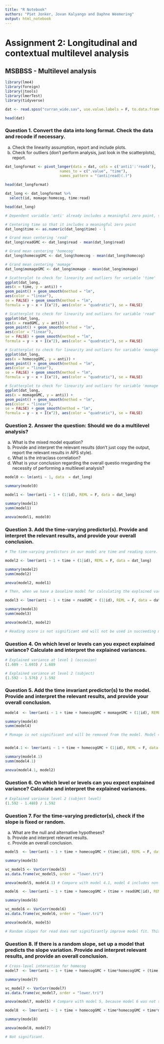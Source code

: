 ```yaml
---
title: "R Notebook"
authors: "Piet Jonker, Jovan Kalyango and Daphne Weemering"
output: html_notebook
---
```



# Assignment 2: Longitudinal and contextual multilevel analysis
## MSBBSS - Multilevel analysis

```r

library(lme4)
library(foreign)
library(jtools)
library(lmerTest)
library(tidyverse)

```

```r

dat <- read.spss("curran_wide.sav", use.value.labels = F, to.data.frame = T)

head(dat)

```


### Question 1. Convert the data into long format. Check the data and recode if necessary. 
a. Check the linearity assumption, report and include plots.
b. Check for outliers (don't perform analysis, just look in the scatterplots), report. 

```r

dat_longformat <- pivot_longer(data = dat, cols = c('anti1':'read4'),
                         names_to = c(".value", "time"),
                         names_pattern = "(anti|read)(.)")
  
head(dat_longformat)

dat_long <- dat_longformat %>% 
  select(id, momage:homecog, time:read)

head(dat_long)

```

```r

# Dependent variable 'anti' already includes a meaningful zero point, so does not have to be recoded. 

# Centering time so that it includes a meaningful zero point
dat_long$time <- as.numeric(dat_long$time) - 1

# Grand mean centering 'read' 
dat_long$readGMC <- dat_long$read - mean(dat_long$read)

# Grand mean centering 'homecog'
dat_long$homecogGMC <- dat_long$homecog - mean(dat_long$homecog)

# Grand mean centering 'momage' 
dat_long$momageGMC <- dat_long$momage - mean(dat_long$momage)

```


```r

# Scatterplot to check for linearity and outliers for variable 'time'
ggplot(dat_long,
aes(x = time, y = anti)) +
geom_point() + geom_smooth(method = "lm",
aes(color = "linear"),
se = FALSE) + geom_smooth(method = "lm",
formula = y ~ x + I(x^2), aes(color = "quadratic"), se = FALSE)

# Scatterplot to check for linearity and outliers for variable 'read'
ggplot(dat_long,
aes(x = readGMC, y = anti)) +
geom_point() + geom_smooth(method = "lm",
aes(color = "linear"),
se = FALSE) + geom_smooth(method = "lm",
formula = y ~ x + I(x^2), aes(color = "quadratic"), se = FALSE)

# Scatterplot to check for linearity and outliers for variable 'momage'
ggplot(dat_long,
aes(x = homecogGMC, y = anti)) +
geom_point() + geom_smooth(method = "lm",
aes(color = "linear"),
se = FALSE) + geom_smooth(method = "lm",
formula = y ~ x + I(x^2), aes(color = "quadratic"), se = FALSE)

# Scatterplot to check for linearity and outliers for variable 'momage'
ggplot(dat_long,
aes(x = momageGMC, y = anti)) +
geom_point() + geom_smooth(method = "lm",
aes(color = "linear"),
se = FALSE) + geom_smooth(method = "lm",
formula = y ~ x + I(x^2), aes(color = "quadratic"), se = FALSE)

```


### Question 2. Answer the question: Should we do a multilevel analysis?
a. What is the mixed model equation?
b. Provide and interpret the relevant results (don’t just copy the output, report
the relevant results in APS style).
c. What is the intraclass correlation?
d. What is your conclusion regarding the overall questio nregarding the necessity
of performing a multilevel analysis?

```r

model0 <- lm(anti ~ 1, data  = dat_long)

summary(model0)

```

```r

model1 <- lmer(anti ~ 1 + (1|id), REML = F, data = dat_long)

summary(model1) 
summ(model1) 

anova(model1, model0) 

```


### Question 3. Add the time-varying predictor(s). Provide and interpret the relevant results, and provide your overall conclusion. 

```r

# The time-varying predictors in our model are time and reading score. First, we make a baseline model for time in order to have a baseline model to calculate explained variance. 

model2 <- lmer(anti ~ 1 + time + (1|id), REML = F, data = dat_long)

summary(model2)
summ(model2)

anova(model2, model1)

```

```r

# Then, when we have a baseline model for calculating the explained variance, we can add the other time-varying predictor, namely the reading score. 

model3 <- lmer(anti ~ 1 + time + readGMC + (1|id), REML = F, data = dat_long)

summary(model3)
summ(model3)

anova(model3, model2)

# Reading score is not significant and will not be used in succeeding models as a predictor. 

```


### Question 4. On which level or levels can you expect explained variance? Calculate and interpret the explained variances.

```r

# Explained variance at level 1 (occasion)
(1.689 - 1.693) / 1.689

# Explained variance at level 2 (subject)
(1.592 - 1.576) / 1.592

```


### Question 5. Add the time invariant predictor(s) to the model. Provide and interpret the relevant results, and provide your overall  conclusion. 

```r

model4  <- lmer(anti ~ 1 + time + homecogGMC + momageGMC + (1|id), REML = F, data = dat_long)

summary(model4)
summ(model4)

# Momage is not significant and will be removed from the model. Model 4.1 is same model as model 4, but then without predictor momage. Model 4.1 will be used to compare other models with. 


model4.1 <- lmer(anti ~ 1 + time + homecogGMC + (1|id), REML = F, data = dat_long)

summary(model4.1)
summ(model4.1)

anova(model4.1, model2)

```


### Question 6. On which level or levels can you expect explained variance? Calculate and interpret the explained variances. 

```r

# Explained variance level 2 (subject level)
(1.592 - 1.488) / 1.592

```


### Question 7. For the time-varying predictor(s), check if the slope is fixed or random. 
a. What are the null and alternative hypotheses?
b. Provide and interpret relevant results.
c. Provide an overall conclusion. 

```r

model5  <- lmer(anti ~ 1 + time + homecogGMC + (time|id), REML = F, data = dat_long)

summary(model5)

vc_model5 <- VarCorr(model5)
as.data.frame(vc_model5, order = "lower.tri")

anova(model5, model4.1) # Compare with model 4.1, model 4 includes non-significant momage. 


```

```r

model6  <- lmer(anti ~ 1 + time + homecogGMC + (time + readGMC|id), REML = F, data = dat_long)

summary(model6)

vc_model6 <- VarCorr(model6)
as.data.frame(vc_model6, order = "lower.tri")

anova(model6, model5)

# Random slopes for read does not significantly improve model fit. This model will be dismissed. 

```


### Question 8. If there is a random slope, set up a model that predicts the slope variation. Provide and interpret relevant results, and provide an overall conclusion. 

```r

# Cross-level interaction for homecog
model7  <- lmer(anti ~ 1 + time + homecogGMC + time*homecogGMC + (time|id), REML = F, data = dat_long)

summary(model7)

vc_model7 <- VarCorr(model7)
as.data.frame(vc_model7, order = "lower.tri")

anova(model7, model5) # Compare with model 5, because model 6 was not significant. 

```

```r

model8  <- lmer(anti ~ 1 + time + homecogGMC + time*homecogGMC + time*momageGMC + (time|id), REML = F, data = dat_long)

summary(model8)

anova(model8, model7)

# Not significant. 

```










